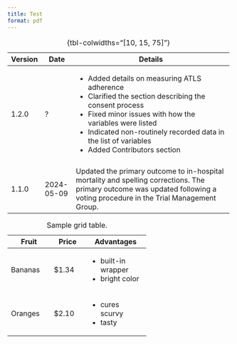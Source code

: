 ```yaml
---
title: Test
format: pdf
---
```


+---------+------------+------------------------------------------------------------------+
| Version | Date       | Details                                                          | 
+=========+============+==================================================================+
| 1.2.0   | ?          | - Added details on measuring ATLS adherence                      |
|         |            | - Clarified the section describing the consent process           |
|         |            | - Fixed minor issues with how the variables were listed          |
|         |            | - Indicated non-routinely recorded data in the list of variables |
|         |            | - Added Contributors section                                     |
+---------+------------+------------------------------------------------------------------+
|         |            |                                                                  |
+---------+------------+------------------------------------------------------------------+
| 1.1.0   | 2024-05-09 | Updated the primary outcome to in-hospital mortality and spelling|
|         |            | corrections. The primary outcome was updated following a voting  |
|         |            | procedure in the Trial Management Group.                         |
+---------+------------+------------------------------------------------------------------+

: {tbl-colwidths="[10, 15, 75]"}


+-----------+-----------+--------------------+
| Fruit     | Price     | Advantages         |
+===========+===========+====================+
| Bananas   | $1.34     | - built-in wrapper |
|           |           | - bright color     |
+-----------+-----------+--------------------+
| Oranges   | $2.10     | - cures scurvy     |
|           |           | - tasty            |
+-----------+-----------+--------------------+

: Sample grid table.
